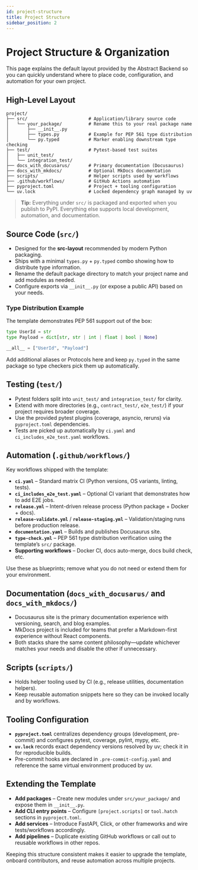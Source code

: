 ```yaml
---
id: project-structure
title: Project Structure
sidebar_position: 2
---
```


# Project Structure & Organization

This page explains the default layout provided by the Abstract Backend so you can quickly understand where to place code, configuration, and automation for your own project.

## High-Level Layout

```
project/
├── src/                       # Application/library source code
│   └── your_package/          # Rename this to your real package name
│       ├── __init__.py
│       ├── types.py           # Example for PEP 561 type distribution
│       └── py.typed           # Marker enabling downstream type checking
├── test/                      # Pytest-based test suites
│   ├── unit_test/
│   └── integration_test/
├── docs_with_docusarus/       # Primary documentation (Docusaurus)
├── docs_with_mkdocs/          # Optional MkDocs documentation
├── scripts/                   # Helper scripts used by workflows
├── .github/workflows/         # GitHub Actions automation
├── pyproject.toml             # Project + tooling configuration
└── uv.lock                    # Locked dependency graph managed by uv
```

> **Tip:** Everything under `src/` is packaged and exported when you publish to PyPI. Everything else supports local development, automation, and documentation.

## Source Code (`src/`)

- Designed for the **src-layout** recommended by modern Python packaging.
- Ships with a minimal `types.py` + `py.typed` combo showing how to distribute type information.
- Rename the default package directory to match your project name and add modules as needed.
- Configure exports via `__init__.py` (or expose a public API) based on your needs.

### Type Distribution Example

The template demonstrates PEP 561 support out of the box:

```python title="src/your_package/types.py"
type UserId = str
type Payload = dict[str, str | int | float | bool | None]

__all__ = ["UserId", "Payload"]
```

Add additional aliases or Protocols here and keep `py.typed` in the same package so type checkers pick them up automatically.

## Testing (`test/`)

- Pytest folders split into `unit_test/` and `integration_test/` for clarity.
- Extend with more directories (e.g., `contract_test/`, `e2e_test/`) if your project requires broader coverage.
- Use the provided pytest plugins (coverage, asyncio, reruns) via `pyproject.toml` dependencies.
- Tests are picked up automatically by `ci.yaml` and `ci_includes_e2e_test.yaml` workflows.

## Automation (`.github/workflows/`)

Key workflows shipped with the template:

- **`ci.yaml`** – Standard matrix CI (Python versions, OS variants, linting, tests).
- **`ci_includes_e2e_test.yaml`** – Optional CI variant that demonstrates how to add E2E jobs.
- **`release.yml`** – Intent-driven release process (Python package + Docker + docs).
- **`release-validate.yml`** / **`release-staging.yml`** – Validation/staging runs before production release.
- **`documentation.yaml`** – Builds and publishes Docusaurus site.
- **`type-check.yml`** – PEP 561 type distribution verification using the template’s `src/` package.
- **Supporting workflows** – Docker CI, docs auto-merge, docs build check, etc.

Use these as blueprints; remove what you do not need or extend them for your environment.

## Documentation (`docs_with_docusarus/` and `docs_with_mkdocs/`)

- Docusaurus site is the primary documentation experience with versioning, search, and blog examples.
- MkDocs project is included for teams that prefer a Markdown-first experience without React components.
- Both stacks share the same content philosophy—update whichever matches your needs and disable the other if unnecessary.

## Scripts (`scripts/`)

- Holds helper tooling used by CI (e.g., release utilities, documentation helpers).
- Keep reusable automation snippets here so they can be invoked locally and by workflows.

## Tooling Configuration

- **`pyproject.toml`** centralizes dependency groups (development, pre-commit) and configures pytest, coverage, pylint, mypy, etc.
- **`uv.lock`** records exact dependency versions resolved by uv; check it in for reproducible builds.
- Pre-commit hooks are declared in `.pre-commit-config.yaml` and reference the same virtual environment produced by uv.

## Extending the Template

- **Add packages** – Create new modules under `src/your_package/` and expose them in `__init__.py`.
- **Add CLI entry points** – Configure `[project.scripts]` or `tool.hatch` sections in `pyproject.toml`.
- **Add services** – Introduce FastAPI, Click, or other frameworks and wire tests/workflows accordingly.
- **Add pipelines** – Duplicate existing GitHub workflows or call out to reusable workflows in other repos.

Keeping this structure consistent makes it easier to upgrade the template, onboard contributors, and reuse automation across multiple projects.
